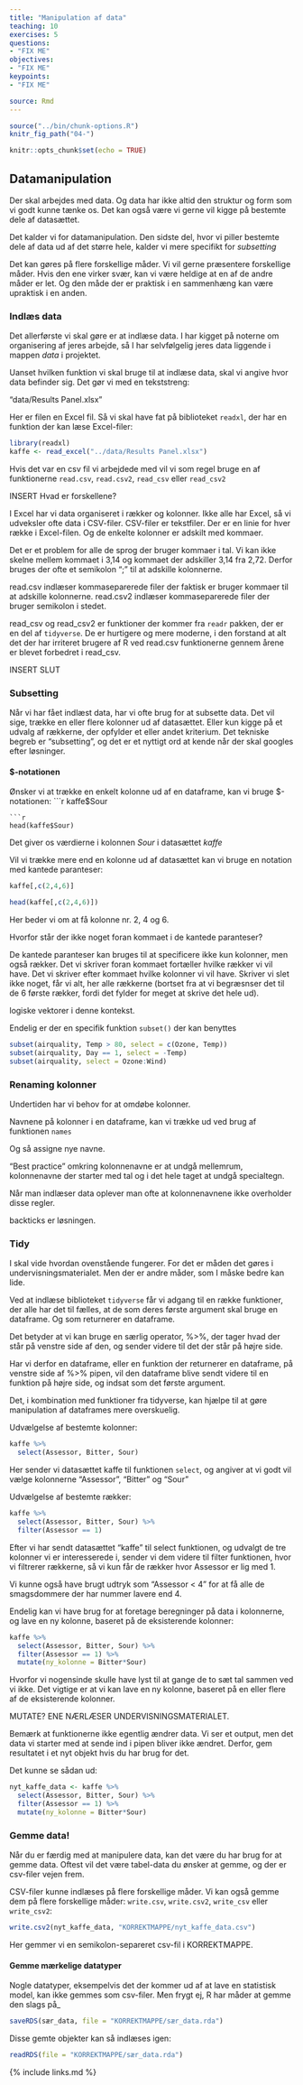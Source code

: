 ```yaml
---
title: "Manipulation af data"
teaching: 10
exercises: 5
questions:
- "FIX ME"
objectives:
- "FIX ME"
keypoints:
- "FIX ME"

source: Rmd
---
```


```r
source("../bin/chunk-options.R")
knitr_fig_path("04-")
```

```r
knitr::opts_chunk$set(echo = TRUE)
```



## Datamanipulation

Der skal arbejdes med data. Og data har ikke altid den struktur og form som vi 
godt kunne tænke os. Det kan også være vi gerne vil kigge på bestemte dele af 
datasættet. 

Det kalder vi for datamanipulation. Den sidste del, hvor vi piller bestemte dele
af data ud af det større hele, kalder vi mere specifikt for *subsetting*

Det kan gøres på flere forskellige måder. Vi vil gerne præsentere forskellige
måder. Hvis den ene virker svær, kan vi være heldige at en af de andre måder er 
let. Og den måde der er praktisk i en sammenhæng kan være upraktisk i en anden.


### Indlæs data

Det allerførste vi skal gøre er at indlæse data. I har kigget på noterne om 
organisering af jeres arbejde, så I har selvfølgelig jeres data liggende i mappen
*data* i projektet.

Uanset hvilken funktion vi skal bruge til at indlæse data, skal vi angive hvor
data befinder sig. Det gør vi med en tekststreng:

"data/Results Panel.xlsx"

Her er filen en Excel fil. Så vi skal have fat på biblioteket `readxl`, der har
en funktion der kan læse Excel-filer:


```r
library(readxl)
kaffe <- read_excel("../data/Results Panel.xlsx")
```

Hvis det var en csv fil vi arbejdede med vil vi som regel bruge en af 
funktionerne `read.csv`, `read.csv2`, `read_csv` eller `read_csv2`

INSERT Hvad er forskellene?

I Excel har vi data organiseret i rækker og kolonner. Ikke alle har Excel, så
vi udveksler ofte data i CSV-filer. CSV-filer er tekstfiler. Der er en linie
for hver række i Excel-filen. Og de enkelte kolonner er adskilt med kommaer.

Det er et problem for alle de sprog der bruger kommaer i tal. Vi kan ikke skelne
mellem kommaet i 3,14 og kommaet der adskiller 3,14 fra 2,72. Derfor bruges der 
ofte et semikolon ";" til at adskille kolonnerne.

read.csv indlæser kommaseparerede filer der faktisk er bruger kommaer til at adskille
kolonnerne. read.csv2 indlæser kommaseparerede filer der bruger semikolon i stedet.

read_csv og read_csv2 er funktioner der kommer fra `readr` pakken, der er en
del af `tidyverse`. De er hurtigere og mere moderne, i den forstand at alt det 
der har irriteret brugere af R ved read.csv funktionerne gennem årene er blevet
forbedret i read_csv.

INSERT SLUT


### Subsetting

Når vi har fået indlæst data, har vi ofte brug for at 
subsette data. Det vil sige, trække en eller flere kolonner ud af datasættet.
Eller kun kigge på et udvalg af rækkerne, der opfylder et eller andet kriterium.
Det tekniske begreb er "subsetting", og det er et
nyttigt ord at kende når der skal googles efter 
løsninger.

#### $-notationen

Ønsker vi at trække en enkelt kolonne ud af en dataframe,
kan vi bruge $-notationen:
```r
kaffe$Sour
```
```r
head(kaffe$Sour)
```
Det giver os værdierne i kolonnen *Sour* i datasættet *kaffe*

Vil vi trække mere end en kolonne ud af datasættet kan vi bruge en notation 
med kantede paranteser:

```r
kaffe[,c(2,4,6)]
```

```r
head(kaffe[,c(2,4,6)])
```
Her beder vi om at få kolonne nr. 2, 4 og 6.


Hvorfor står der ikke noget foran kommaet i de kantede paranteser? 

De kantede paranteser kan bruges til at specificere ikke kun kolonner, men også 
rækker. Det vi skriver foran kommaet fortæller hvilke rækker vi vil have. Det vi 
skriver efter kommaet hvilke kolonner vi vil have. Skriver vi slet ikke noget,
får vi alt, her alle rækkerne (bortset fra at vi begræsnser det til de 6 første 
rækker, fordi det fylder for meget at skrive det hele ud).



logiske vektorer i denne kontekst.

Endelig er der en specifik funktion `subset()` der
kan benyttes

```r
subset(airquality, Temp > 80, select = c(Ozone, Temp))
subset(airquality, Day == 1, select = -Temp)
subset(airquality, select = Ozone:Wind)
```

### Renaming kolonner

Undertiden har vi behov for at omdøbe kolonner.

Navnene på kolonner i en dataframe, kan vi trække ud
ved brug af funktionen `names`

Og så assigne nye navne.

"Best practice" omkring kolonnenavne er at undgå 
mellemrum, kolonnenavne der starter med tal og i det 
hele taget at undgå specialtegn.

Når man indlæser data oplever man ofte at kolonnenavnene
ikke overholder disse regler. 

backticks er løsningen.
  
### Tidy
I skal vide hvordan ovenstående fungerer. For det 
er måden det gøres i undervisningsmaterialet. 
Men der er andre måder, som I måske bedre kan lide.

Ved at indlæse biblioteket `tidyverse` får vi adgang 
til en række funktioner, der alle har det til fælles,
at de som deres første argument skal bruge en dataframe.
Og som returnerer en dataframe. 

Det betyder at vi kan bruge en særlig operator, %>%,
der tager hvad der står på venstre side af den, og sender
videre til det der står på højre side.

Har vi derfor en dataframe, eller en funktion der 
returnerer en dataframe, på venstre side af %>% pipen,
vil den dataframe blive sendt videre til en funktion 
på højre side, og indsat som det første argument.

Det, i kombination med funktioner fra tidyverse, kan
hjælpe til at gøre manipulation af dataframes mere 
overskuelig.

Udvælgelse af bestemte kolonner:
```r
kaffe %>% 
  select(Assessor, Bitter, Sour)
```

Her sender vi datasættet kaffe til funktionen `select`, og angiver at vi godt
vil vælge kolonnerne "Assessor", "Bitter" og "Sour"

Udvælgelse af bestemte rækker:
```r
kaffe %>% 
  select(Assessor, Bitter, Sour) %>% 
  filter(Assessor == 1)
```

Efter vi har sendt datasættet "kaffe" til select funktionen, og udvalgt
de tre kolonner vi er interesserede i, sender vi dem videre til filter funktionen,
hvor vi filtrerer rækkerne, så vi kun får de rækker hvor Assessor er lig med 1.

Vi kunne også have brugt udtryk som "Assessor < 4" for at få alle de smagsdommere
der har nummer lavere end 4.

Endelig kan vi have brug for at foretage beregninger på data i kolonnerne, og 
lave en ny kolonne, baseret på de eksisterende kolonner:


```r
kaffe %>% 
  select(Assessor, Bitter, Sour) %>% 
  filter(Assessor == 1) %>% 
  mutate(ny_kolonne = Bitter*Sour)
```
Hvorfor vi nogensinde skulle have lyst til at gange de to sæt tal sammen ved vi
ikke. Det vigtige er at vi kan lave en ny kolonne, baseret på en eller flere af
de eksisterende kolonner.



MUTATE? ENE NÆRLÆSER UNDERVISNINGSMATERIALET.

Bemærk at funktionerne ikke egentlig ændrer data.
Vi ser et output, men det data vi starter med at 
sende ind i pipen bliver ikke ændret. Derfor, gem 
resultatet i et nyt objekt hvis du har brug for det. 

Det kunne se sådan ud:
```r
nyt_kaffe_data <- kaffe %>% 
  select(Assessor, Bitter, Sour) %>% 
  filter(Assessor == 1) %>% 
  mutate(ny_kolonne = Bitter*Sour)
```



### Gemme data!

Når du er færdig med at manipulere data, kan det 
være du har brug for at gemme data.  Oftest vil det være tabel-data du ønsker at 
gemme, og der er csv-filer vejen frem.

CSV-filer kunne indlæses på flere forskellige måder. Vi kan også gemme dem på
flere forskellige måder: `write.csv`, `write.csv2`, `write_csv` eller `write_csv2`:

```r
write.csv2(nyt_kaffe_data, "KORREKTMAPPE/nyt_kaffe_data.csv")
```

Her gemmer vi en semikolon-separeret csv-fil i KORREKTMAPPE.

#### Gemme mærkelige datatyper
Nogle datatyper, eksempelvis det der kommer ud af at 
lave en statistisk model, kan ikke gemmes som 
csv-filer. Men frygt ej, R har måder at gemme den 
slags på_

```r
saveRDS(sær_data, file = "KORREKTMAPPE/sær_data.rda")
```

Disse gemte objekter kan så indlæses igen:

```r
readRDS(file = "KORREKTMAPPE/sær_data.rda")
```



{% include links.md %}